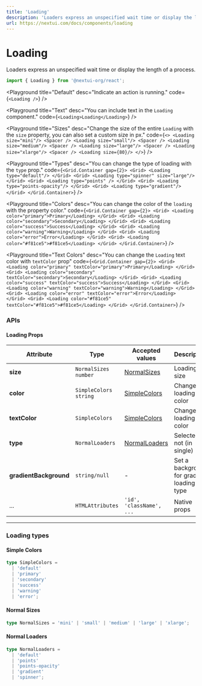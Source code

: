```yaml
---
title: 'Loading'
description: 'Loaders express an unspecified wait time or display the length of a process.'
url: https://nextui.com/docs/components/loading
---
```


# Loading

Loaders express an unspecified wait time or display the length of a process.

```jsx
import { Loading } from '@nextui-org/react';
```

<Playground
  title="Default"
  desc="Indicate an action is running."
  code={`
  <Loading />
`}
/>

<Playground
  title="Text"
  desc="You can include text in the `Loading` component."
  code={`
  <Loading>Loading</Loading>
`}
/>

<Playground
  title="Sizes"
  desc="Change the size of the entire `Loading` with the `size` property, you can also set a custom size in px."
  code={`
  <>
    <Loading size="mini"/>
    <Spacer />
    <Loading size="small"/>
    <Spacer />
    <Loading size="medium"/>
    <Spacer />
    <Loading size="large"/>
    <Spacer />
    <Loading size="xlarge"/>
    <Spacer />
    <Loading size={80}/>
  </>
`}
/>

<Playground
  title="Types"
  desc="You can change the type of loading with the `type` prop."
  code={`
  <Grid.Container gap={2}>
    <Grid>
        <Loading type="default"/>
    </Grid>
    <Grid>
        <Loading type="spinner" size="large"/>
    </Grid>
    <Grid>
        <Loading type="points" />
    </Grid>
    <Grid>
        <Loading type="points-opacity"/>
    </Grid>
    <Grid>
        <Loading type="gradient"/>
    </Grid>
  </Grid.Container>
`}
/>

<Playground
  title="Colors"
  desc="You can change the color of the `loading` with the property color."
  code={`
 <Grid.Container gap={2}>
    <Grid>
        <Loading color="primary">Primary</Loading>
    </Grid>
    <Grid>
        <Loading color="secondary">Secondary</Loading>
    </Grid>
    <Grid>
        <Loading color="success">Success</Loading>
    </Grid>
    <Grid>
        <Loading color="warning">Warning</Loading>
    </Grid>
    <Grid>
        <Loading color="error">Error</Loading>
    </Grid>
    <Grid>
        <Loading color="#f81ce5">#f81ce5</Loading>
    </Grid>
  </Grid.Container>
`}
/>

<Playground
  title="Text Colors"
  desc="You can change the `Loading` text color with `textColor` prop"
  code={`
  <Grid.Container gap={2}>
    <Grid>
        <Loading color="primary" textColor="primary">Primary</Loading>
    </Grid>
    <Grid>
        <Loading color="secondary" textColor="secondary">Secondary</Loading>
    </Grid>
    <Grid>
        <Loading color="success" textColor="success">Success</Loading>
    </Grid>
    <Grid>
        <Loading color="warning" textColor="warning">Warning</Loading>
    </Grid>
    <Grid>
        <Loading color="error" textColor="error">Error</Loading>
    </Grid>
    <Grid>
        <Loading color="#f81ce5" textColor="#f81ce5">#f81ce5</Loading>
    </Grid>
  </Grid.Container>
`}
/>

<Spacer y={3} />

### APIs

<Spacer y={2} />

#### Loading Props

| Attribute              | Type                    | Accepted values                  | Description                                | Default   |
| ---------------------- | ----------------------- | -------------------------------- | ------------------------------------------ | --------- |
| **size**               | `NormalSizes` `number`  | [NormalSizes](#normal-sizes)     | Loading size                               | `medium`  |
| **color**              | `SimpleColors` `string` | [SimpleColors](#simple-colors)   | Change loading color                       | `primary` |
| **textColor**          | `SimpleColors`          | [SimpleColors](#simple-colors)   | Change loading text color                  | `default` |
| **type**               | `NormalLoaders`         | [NormalLoaders](#normal-loaders) | Selected or not (in single)                | `default` |
| **gradientBackground** | `string/null`           | -                                | Set a background for gradient loading type | -         |
| ...                    | `HTMLAttributes`        | `'id', 'className', ...`         | Native props                               | -         |

---

<Spacer y={2} />

### Loading types

<Spacer y={1} />

#### Simple Colors

```ts
type SimpleColors =
  | 'default'
  | 'primary'
  | 'secondary'
  | 'success'
  | 'warning'
  | 'error';
```

#### Normal Sizes

```ts
type NormalSizes = 'mini' | 'small' | 'medium' | 'large' | 'xlarge';
```

#### Normal Loaders

```ts
type NormalLoaders =
  | 'default'
  | 'points'
  | 'points-opacity'
  | 'gradient'
  | 'spinner';
```
